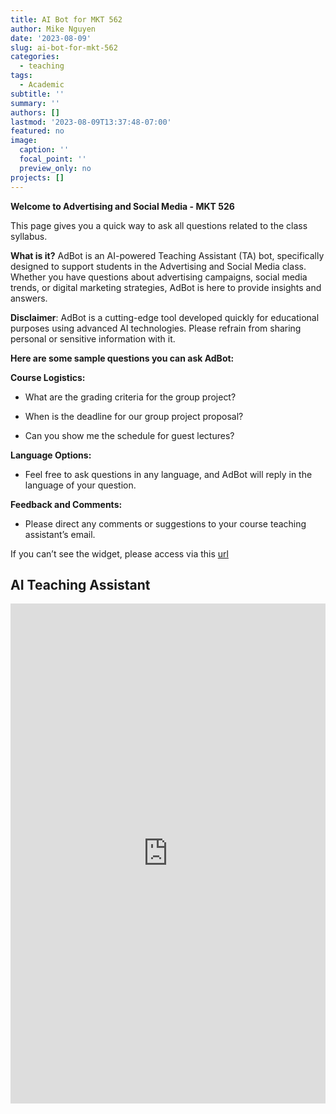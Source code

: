 ```yaml
---
title: AI Bot for MKT 562
author: Mike Nguyen
date: '2023-08-09'
slug: ai-bot-for-mkt-562
categories:
  - teaching
tags:
  - Academic
subtitle: ''
summary: ''
authors: []
lastmod: '2023-08-09T13:37:48-07:00'
featured: no
image:
  caption: ''
  focal_point: ''
  preview_only: no
projects: []
---
```


**Welcome to Advertising and Social Media - MKT 526**

This page gives you a quick way to ask all questions related to the class syllabus.

**What is it?** AdBot is an AI-powered Teaching Assistant (TA) bot, specifically designed to support students in the Advertising and Social Media class. Whether you have questions about advertising campaigns, social media trends, or digital marketing strategies, AdBot is here to provide insights and answers.

**Disclaimer**: AdBot is a cutting-edge tool developed quickly for educational purposes using advanced AI technologies. Please refrain from sharing personal or sensitive information with it.

**Here are some sample questions you can ask AdBot:**

**Course Logistics:**

-   What are the grading criteria for the group project?

-   When is the deadline for our group project proposal?

-   Can you show me the schedule for guest lectures?

**Language Options:**

-   Feel free to ask questions in any language, and AdBot will reply in the language of your question.

**Feedback and Comments:**

-   Please direct any comments or suggestions to your course teaching assistant's email.

If you can't see the widget, please access via this [url](https://widget.getcody.ai/99d9d523-c1dd-4c06-8823-176c69f39d4c)

## AI Teaching Assistant

<iframe src="https://widget.getcody.ai/99d9d523-c1dd-4c06-8823-176c69f39d4c" style="border:0px;" name="codyai" scrolling="no" frameborder="1" marginheight="0" marginwidth="0" height="800px" width="100%" allowfullscreen>

</iframe>
